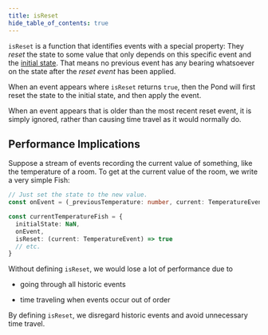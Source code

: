 ```yaml
---
title: isReset
hide_table_of_contents: true
---
```


`isReset` is a function that identifies events with a special property: They _reset_ the state to
some value that only depends on this specific event and the [initial state](./initial-state). That
means no previous event has any bearing whatsoever on the state after the _reset event_ has been
applied.

When an event appears where `isReset` returns `true`, then the Pond will first reset the state to
the initial state, and then apply the event.

When an event appears that is older than the most recent reset event, it is simply ignored, rather
than causing time travel as it would normally do.

## Performance Implications

Suppose a stream of events recording the current value of something, like the temperature of a
room. To get at the current value of the room, we write a very simple Fish:

```ts
// Just set the state to the new value.
const onEvent = (_previousTemperature: number, current: TemperatureEvent) => current.temperature

const currentTemperatureFish = {
  initialState: NaN,
  onEvent,
  isReset: (current: TemperatureEvent) => true
  // etc.
}
```

Without defining `isReset`, we would lose a lot of performance due to

- going through all historic events

- time traveling when events occur out of order

By defining `isReset`, we disregard historic events and avoid unnecessary time travel.
